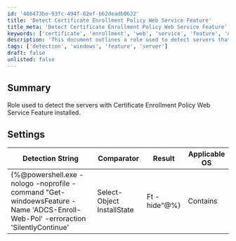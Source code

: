 ```yaml
---
id: '466473be-93fc-494f-82ef-b62deadb0622'
title: 'Detect Certificate Enrollment Policy Web Service Feature'
title_meta: 'Detect Certificate Enrollment Policy Web Service Feature'
keywords: ['certificate', 'enrollment', 'web', 'service', 'feature', 'detection', 'windows']
description: 'This document outlines a role used to detect servers that have the Certificate Enrollment Policy Web Service Feature installed, providing a detailed detection string and applicable settings for Windows operating systems.'
tags: ['detection', 'windows', 'feature', 'server']
draft: false
unlisted: false
---
```

## Summary

Role used to detect the servers with Certificate Enrollment Policy Web Service Feature installed.

## Settings

| Detection String                                                                                     | Comparator | Result   | Applicable OS |
|------------------------------------------------------------------------------------------------------|------------|----------|---------------|
| \{%@powershell.exe -nologo -noprofile -command "Get-windoewsFeature -Name 'ADCS-Enroll-Web-Pol' -erroraction 'SilentlyContinue' | Select-Object InstallState | Ft -hide"@%} | Contains   | Installed | Windows       |













